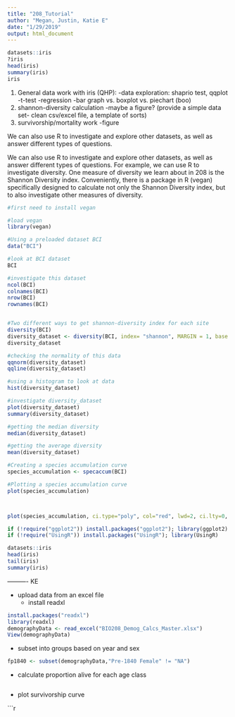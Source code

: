 ```yaml
---
title: "208_Tutorial"
author: "Megan, Justin, Katie E"
date: "1/29/2019"
output: html_document
---
```



```r
datasets::iris
?iris
head(iris)
summary(iris)
iris
```


1. General data work with iris (QHP):
  -data exploration: shaprio test, qqplot 
  -t-test
  -regression
  -bar graph vs. boxplot vs. piechart (boo)
2. shannon-diversity calculation
  -maybe a figure? (provide a simple data set- clean csv/excel file, a template of sorts)
3. survivorship/mortality work
  -figure




We can also use R to investigate and explore other datasets, as well as answer different types of questions.


We can also use R to investigate and explore other datasets, as well as answer different types of questions. For example, we can use R to investigate diversity. One measure of diversity we learn about in 208 is the Shannon Diversity index. Conveniently, there is a package in R (vegan) specifically designed to calculate not only the Shannon Diversity index, but to also investigate other measures of diversity.



```r

#first need to install vegan

#load vegan 
library(vegan)

#Using a preloaded dataset BCI
data("BCI")

#look at BCI dataset
BCI

#investigate this dataset
ncol(BCI)
colnames(BCI)
nrow(BCI)
rownames(BCI)


#Two different ways to get shannon-diversity index for each site
diversity(BCI)
diversity_dataset <- diversity(BCI, index= "shannon", MARGIN = 1, base = exp(1))
diversity_dataset

#checking the normality of this data
qqnorm(diversity_dataset)
qqline(diversity_dataset)

#using a histogram to look at data
hist(diversity_dataset)

#investigate diversity_dataset
plot(diversity_dataset)
summary(diversity_dataset)

#getting the median diversity
median(diversity_dataset)

#getting the average diversity
mean(diversity_dataset)

#Creating a species accumulation curve
species_accumulation <- specaccum(BCI)

#Plotting a species accumulation curve
plot(species_accumulation) 



plot(species_accumulation, ci.type="poly", col="red", lwd=2, ci.lty=0, ci.col="lightblue", ylab ="Species Accumulation" ) 
```

```r
if (!require("ggplot2")) install.packages("ggplot2"); library(ggplot2)
if (!require("UsingR")) install.packages("UsingR"); library(UsingR)
```

```r
datasets::iris
head(iris)
tail(iris)
summary(iris)
```





  
---------- KE

- upload data from an excel file 
  - install readxl
  
```r
install.packages("readxl")
library(readxl)
demographyData <- read_excel("BIO208_Demog_Calcs_Master.xlsx")
View(demographyData)

```




- subset into groups based on year and sex

```r
fp1840 <- subset(demographyData,"Pre-1840 Female" != "NA")

```


- calculate proportion alive for each age class

```r

```


- plot survivorship curve

```r

